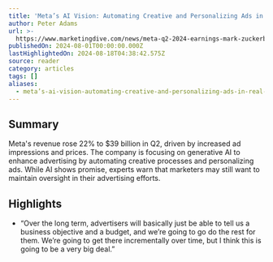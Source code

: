 ```yaml
---
title: 'Meta’s AI Vision: Automating Creative and Personalizing Ads in Real Time'
author: Peter Adams
url: >-
  https://www.marketingdive.com/news/meta-q2-2024-earnings-mark-zuckerberg-generative-ai/723039/?uID=58ba29f6592c24ef0bdefa76114a43982a806c17a289ed758a3b0794fe834435&utm_campaign=VB_TechEdit_MEMBER_060824&utm_source=newsletter&utm_brand=vb&utm_mailing=VB_TechEdit_MEMBER_130824&utm_medium=email&utm_term=VB_PaidTechnology
publishedOn: 2024-08-01T00:00:00.000Z
lastHighlightedOn: 2024-08-18T04:38:42.575Z
source: reader
category: articles
tags: []
aliases:
  - meta’s-ai-vision-automating-creative-and-personalizing-ads-in-real-time
---
```

## Summary

Meta's revenue rose 22% to $39 billion in Q2, driven by increased ad impressions and prices. The company is focusing on generative AI to enhance advertising by automating creative processes and personalizing ads. While AI shows promise, experts warn that marketers may still want to maintain oversight in their advertising efforts.

## Highlights
- “Over the long term, advertisers will basically just be able to tell us a business objective and a budget, and we’re going to go do the rest for them. We’re going to get there incrementally over time, but I think this is going to be a very big deal.”
